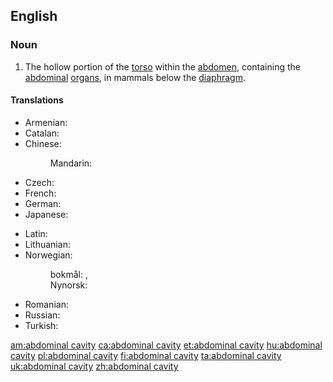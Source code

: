 ==English==
{{wikipedia}}

===Noun===
{{en-noun|head=[[abdominal]] [[cavity]]|abdominal cavities}}

# {{context|anatomy|lang=en}} The hollow portion of the [[torso]] within the [[abdomen]], containing the [[abdominal]] [[organ]]s, in mammals below the [[diaphragm]].

====Translations====
{{trans-top|hollow portion of the torso, containing abdominal organs}}
* Armenian: {{t|hy|որովայնի խոռոչ}}
* Catalan: {{t|ca|cavitat abdominal|f}}
* Chinese:
*: Mandarin: {{t+|cmn|腹腔|tr=fùqiāng|sc=Hani}}
* Czech: {{t|cs|dutina břišní|f}}
* French: {{t+|fr|cavité abdominale|f}}
* German: {{t|de|Bauchhöhle|f}}
* Japanese: {{t+|ja|腹腔|tr=ふくこう, fukukō, ふくくう, fukukū, ふっくう, fukkū|sc=Jpan}}
{{trans-mid}}
* Latin: {{t|la|cavum abdominis|n}}
* Lithuanian: {{t|lt|pilvo ertmė|f}}
* Norwegian: 
*: bokmål: {{t|no|bukhole|f|m}}, {{t|no|bukhule|f|m}}
*: Nynorsk: {{t|nn|bukhole|f}}
* Romanian: {{t+|ro|cavitate abdominală|f}}
* Russian: {{t+|ru|брюшна́я по́лость|f}}
* Turkish: {{t|tr|karın boşluğu}}
{{trans-bottom}}

[[am:abdominal cavity]]
[[ca:abdominal cavity]]
[[et:abdominal cavity]]
[[hu:abdominal cavity]]
[[pl:abdominal cavity]]
[[fi:abdominal cavity]]
[[ta:abdominal cavity]]
[[uk:abdominal cavity]]
[[zh:abdominal cavity]]